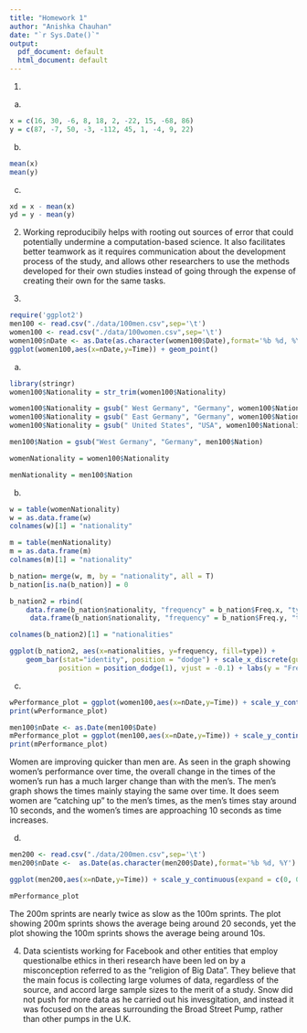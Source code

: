 ```yaml
---
title: "Homework 1"
author: "Anishka Chauhan"
date: "`r Sys.Date()`"
output:
  pdf_document: default
  html_document: default
---
```

1) 
a)
```r
x = c(16, 30, -6, 8, 18, 2, -22, 15, -68, 86)
y = c(87, -7, 50, -3, -112, 45, 1, -4, 9, 22)
```
b) 
``` r
mean(x) 
mean(y)
```
c) 
``` r
xd = x - mean(x)
yd = y - mean(y) 
```
2) 
Working reproducibily helps with rooting out sources of error that could potentially undermine a computation-based science. It also facilitates better teamwork as it requires communication about the development process of the study, and allows other researchers to use the methods developed for their own studies instead of going through the expense of creating their own for the same tasks. 

3) 
``` r
require('ggplot2')
men100 <- read.csv("./data/100men.csv",sep='\t')
women100 <- read.csv("./data/100women.csv",sep='\t')
women100$nDate <- as.Date(as.character(women100$Date),format='%b %d, %Y')
ggplot(women100,aes(x=nDate,y=Time)) + geom_point()
```

a) 

``` r


library(stringr)
women100$Nationality = str_trim(women100$Nationality)

women100$Nationality = gsub(" West Germany", "Germany", women100$Nationality) 
women100$Nationality = gsub(" East Germany", "Germany", women100$Nationality) 
women100$Nationality = gsub(" United States", "USA", women100$Nationality) 

men100$Nation = gsub("West Germany", "Germany", men100$Nation)

womenNationality = women100$Nationality

menNationality = men100$Nation
```

b)

``` r
w = table(womenNationality)
w = as.data.frame(w)
colnames(w)[1] = "nationality"

m = table(menNationality)
m = as.data.frame(m)
colnames(m)[1] = "nationality"

b_nation= merge(w, m, by = "nationality", all = T)
b_nation[is.na(b_nation)] = 0

b_nation2 = rbind(
    data.frame(b_nation$nationality, "frequency" = b_nation$Freq.x, "type"="women"), 
     data.frame(b_nation$nationality, "frequency" = b_nation$Freq.y, "type"="men"))

colnames(b_nation2)[1] = "nationalities"

ggplot(b_nation2, aes(x=nationalities, y=frequency, fill=type)) +
    geom_bar(stat="identity", position = "dodge") + scale_x_discrete(guide = guide_axis(n.dodge=3)) + geom_text(aes(label = frequency), 
            position = position_dodge(1), vjust = -0.1) + labs(y = "Frequency", title = "Nationalities of Men and Women Sprinters", subtitle = "Source: https://web.stanford.edu/class/stats101/data/", x="Nationality")


```

c) 

``` r
wPerformance_plot = ggplot(women100,aes(x=nDate,y=Time)) + scale_y_continuous(expand = c(0, 0), limits = c(0, 15)) + geom_point() + labs(y = "Time", title = "100m Women Sprinters' Performance Over Time", subtitle = "Source: https://web.stanford.edu/class/stats101/data/", x="Year")
print(wPerformance_plot)

men100$nDate <- as.Date(men100$Date)
mPerformance_plot = ggplot(men100,aes(x=nDate,y=Time)) + scale_y_continuous(expand = c(0, 0), limits = c(0, 15)) + geom_point() + labs(y = "Time", title = "100m Male Sprinters' Performance Over Time", subtitle = "Source: https://web.stanford.edu/class/stats101/data/", x="Year")
print(mPerformance_plot)
```
Women are improving quicker than men are. As seen in the graph showing women's performance over time, the overall change in the times of the women's run has a much larger change than with the men's. The men's graph shows the times mainly staying the same over time. It does seem women are "catching up" to the men's times, as the men's times stay around 10 seconds, and the women's times are approaching 10 seconds as time increases. 

d) 

``` r
men200 <- read.csv("./data/200men.csv",sep='\t')
men200$nDate <-  as.Date(as.character(men200$Date),format='%b %d, %Y')

ggplot(men200,aes(x=nDate,y=Time)) + scale_y_continuous(expand = c(0, 0), limits = c(0, 25)) + geom_point() + labs(y = "Time", title = "200m Male Sprinters' Performance Over Time", subtitle = "Source: https://web.stanford.edu/class/stats101/data/", x="Year")

mPerformance_plot
```
The 200m sprints are nearly twice as slow as the 100m sprints. The plot showing 200m sprints shows the average being around 20 seconds, yet the plot showing the 100m sprints shows the average being around 10s. 

4)
Data scientists working for Facebook and other entities that employ questionalbe ethics in theri research have been led on by a misconception referred to as the "religion of Big Data". They believe that the main focus is collecting large volumes of data, regardless of the source, and accord large sample sizes to the merit of a study. Snow did not push for more data as he carried out his invesgitation, and instead it was focused on the areas surrounding the Broad Street Pump, rather than other pumps in the U.K.  


